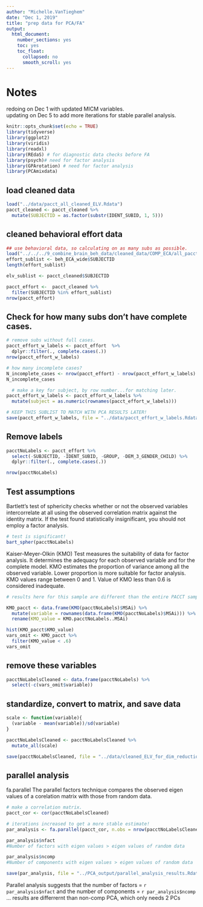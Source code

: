 ```yaml
---
author: "Michelle.VanTieghem"
date: "Dec 1, 2019"
title: "prep data for PCA/FA"
output:
  html_document:
    number_sections: yes
    toc: yes
    toc_float:
      collapsed: no
      smooth_scroll: yes
---
```


# Notes 
redoing on Dec 1 with updated MICM variables. \
updating on Dec 5 to add more iterations for stable parallel analysis.

```r
knitr::opts_chunk$set(echo = TRUE)
library(tidyverse)
library(ggplot2)
library(viridis)
library(readxl)
library(REdaS) # for diagnostic data checks before FA
library(psych)# need for factor analysis
library(GPArotation) # need for factor analysis
library(PCAmixdata)

```

## load cleaned data
```r
load("../data/pacct_all_cleaned_ELV.Rdata")
pacct_cleaned <- pacct_cleaned %>%
  mutate(SUBJECTID = as.factor(substr(IDENT_SUBID, 1, 5)))

```

## cleaned behavioral effort data 
```r
## use behavioral data, so calculating on as many subs as possible.
load("../../../9_combine_brain_beh_data/cleaned_data/COMP_ECA/all_pacct_effort_data.Rda")
effort_sublist <- beh_ECA_wide$SUBJECTID
length(effort_sublist)

elv_sublist <- pacct_cleaned$SUBJECTID

pacct_effort <-  pacct_cleaned %>%
  filter(SUBJECTID %in% effort_sublist)
nrow(pacct_effort) 

```


## Check for how many subs don't have complete cases.
```r
# remove subs without full cases.
pacct_effort_w_labels <- pacct_effort  %>%  
  dplyr::filter(., complete.cases(.))
nrow(pacct_effort_w_labels) 

# how many incomplete cases?
N_incomplete_cases <- nrow(pacct_effort) - nrow(pacct_effort_w_labels)
N_incomplete_cases

  # make a key for subject, by row number...for matching later.
pacct_effort_w_labels <- pacct_effort_w_labels %>%
  mutate(subject = as.numeric(rownames(pacct_effort_w_labels)))

# KEEP THIS SUBLIST TO MATCH WITH PCA RESULTS LATER!
save(pacct_effort_w_labels, file = "../data/pacct_effort_w_labels.Rdata")

```


## Remove labels 
```r
pacctNoLabels <- pacct_effort %>%
  select(-SUBJECTID, -IDENT_SUBID, -GROUP, -DEM_3_GENDER_CHILD) %>%
  dplyr::filter(., complete.cases(.))

nrow(pacctNoLabels)
```



## Test assumptions 
Bartlett’s test of sphericity checks whether or not the observed variables 
intercorrelate at all using the observed correlation matrix against the 
identity matrix. If the test found statistically insignificant, 
you should not employ a factor analysis.
```r
# test is significant! 
bart_spher(pacctNoLabels)
```

Kaiser-Meyer-Olkin (KMO) Test measures the suitability of data for factor analysis. 
It determines the adequacy for each observed variable and for the complete model. 
KMO estimates the proportion of variance among all the observed variable. 
Lower proportion is more suitable for factor analysis. KMO values range between 0 and 1. 
Value of KMO less than 0.6 is considered inadequate.

```r
# results here for this sample are different than the entire PACCT sample! 

KMO_pacct <- data.frame(KMO(pacctNoLabels)$MSAi) %>%
  mutate(variable = rownames(data.frame(KMO(pacctNoLabels)$MSAi))) %>%
  rename(KMO_value = KMO.pacctNoLabels..MSAi)

hist(KMO_pacct$KMO_value)
vars_omit <- KMO_pacct %>%
  filter(KMO_value < .6) 
vars_omit 

```

## remove these variables
```r
pacctNoLabelsCleaned <- data.frame(pacctNoLabels) %>% 
  select(-c(vars_omit$variable))
```


## standardize, convert to matrix, and save data
```r

scale <- function(variable){
  (variable - mean(variable))/sd(variable)
}

pacctNoLabelsCleaned <- pacctNoLabelsCleaned %>%
  mutate_all(scale) 

save(pacctNoLabelsCleaned, file = "../data/cleaned_ELV_for_dim_reduction.Rdata")

```

## parallel analysis 
fa.parallel The parallel factors technique compares the observed eigen values of a corelation matrix with those from random data.
```r
# make a correlation matrix.
pacct_cor <- cor(pacctNoLabelsCleaned) 

# iterations increased to get a more stable estimate! 
par_analysis <- fa.parallel(pacct_cor, n.obs = nrow(pacctNoLabelsCleaned), n.iter = 1000, error.bars = TRUE)

par_analysis$nfact
#Number of factors with eigen values > eigen values of random data

par_analysis$ncomp
#Number of components with eigen values > eigen values of random data

save(par_analysis, file = "../PCA_output/parallel_analysis_results.Rdata")
```


Parallel analysis suggests that the number of factors =  `r par_analysis$nfact`  and the number of components = `r par_analysis$ncomp` ... results are differrernt than non-comp PCA, which only needs 2 PCs




